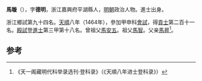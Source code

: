'''馬暶'''（{{bd|1433年||？}}），字'''德明'''，浙江嘉興府平湖縣人，[[明朝|明朝]]政治人物。進士出身。

浙江鄉試第九十四名。[[天顺_(明朝)|天順]]八年（1464年），參加甲申科[[會試|會試]]，得[[貢士|貢士]]第二百十一名。[[殿試|殿試]]登[[進士|進士]]第三甲第十八名。曾祖父[[馬安五|馬安五]]。祖父[[馬智|馬智]]。父亲[[馬昇|馬昇]]<ref>《天一阁藏明代科举录选刊·登科录》（《天順八年进士登科录》）</ref>。

==参考==
{{reflist}}
{{明朝人物小作品}}
{{天順八年甲申科殿試金榜}}